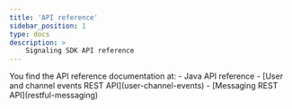 ```yaml
---
title: 'API reference'
sidebar_position: 1
type: docs
description: >
    Signaling SDK API reference 
---
```





<APIReference />

<PlatformWrapper platform="linux-java">
You find the API reference documentation <Vg k="MESS_SDK" /> at:
-    <Link to="{{Global.SIG_SDK_API_LNX_JAVA}}/index.html">Java API reference</Link>
-    [User and channel events REST API](user-channel-events)
-    [Messaging REST API](restful-messaging)
</PlatformWrapper>

